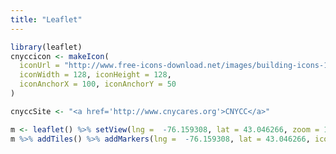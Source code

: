 ```yaml
---
title: "Leaflet"
---
```


```r
library(leaflet)
cnyccicon <- makeIcon(
  iconUrl = "http://www.free-icons-download.net/images/building-icons-14030.png",
  iconWidth = 128, iconHeight = 128,
  iconAnchorX = 100, iconAnchorY = 50
)

cnyccSite <- "<a href='http://www.cnycares.org'>CNYCC</a>"

m <- leaflet() %>% setView(lng =  -76.159308, lat = 43.046266, zoom = 11)
m %>% addTiles() %>% addMarkers(lng =  -76.159308, lat = 43.046266, icon = cnyccicon, popup = cnyccSite)
``` 
